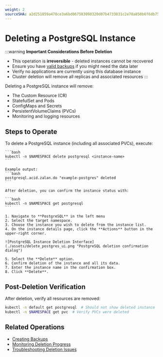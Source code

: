 ```yaml
---
weight: 2
sourceSHA: a2d251859a478ce3a6bd067583098320d07b4733831c2e70a850b6f6db75bb66
---
```


# Deleting a PostgreSQL Instance

:::warning
**Important Considerations Before Deletion**
- This operation is **irreversible** - deleted instances cannot be recovered
- Ensure you have [valid backups](../functions/15_back_restore.mdx) if you might need the data later
- Verify no applications are currently using this database instance
- Cluster deletion will remove all replicas and associated resources
:::

Deleting a PostgreSQL instance will remove:
- The Custom Resource (CR) 
- StatefulSet and Pods
- ConfigMaps and Secrets  
- PersistentVolumeClaims (PVCs)
- Monitoring and logging resources

## Steps to Operate

<Tabs>
  <Tab label="CLI">
    To delete a PostgreSQL instance (including all associated PVCs), execute:

    ```bash
    kubectl -n $NAMESPACE delete postgresql <instance-name>
    ```

    Example output:
    ```bash
    postgresql.acid.zalan.do "example-postgres" deleted
    ```

    After deletion, you can confirm the instance status with:

    ```bash
    kubectl -n $NAMESPACE get postgresql
    ```
  </Tab>

  <Tab label="Web Console">

    1. Navigate to **PostgreSQL** in the left menu
    2. Select the target namespace.
    3. Choose the instance you wish to delete from the instance list.
    4. On the instance details page, click the **Actions** button in the upper-right corner.
    
    ![PostgreSQL Instance Deletion Interface](./assets/delete_postgres_ui.png "PostgreSQL deletion confirmation dialog")
    
    5. Select the **Delete** option.
    6. Confirm deletion of the instance and all its data.
    7. Enter the instance name in the confirmation box.
    8. Click **Delete**.
  </Tab>
</Tabs>

## Post-Deletion Verification

After deletion, verify all resources are removed:

```bash
kubectl -n default get postgresql  # Should not show deleted instance
kubectl -n $NAMESPACE get pvc  # Verify PVCs were deleted
```

## Related Operations

- [Creating Backups](../functions/15_back_restore.mdx)
- [Monitoring Deletion Progress](../functions/35_monitor.mdx)
- [Troubleshooting Deletion Issues](../trouble_shooting/cluster_creation_failure.mdx)
